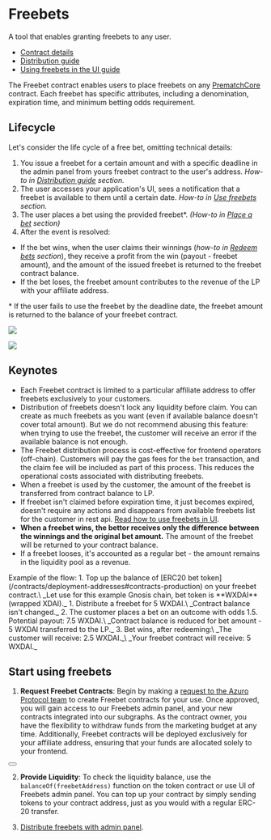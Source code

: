 
# Freebets
A tool that enables granting freebets to any user.

- [Contract details](/contracts/free-bet)
- [Distribution guide](/guides/freebets/distribute-freebets)
- [Using freebets in the UI guide](/guides/freebets/use-freebets)

The Freebet contract enables users to place freebets on any [PrematchCore](/contracts/prematch-core) contract.
Each freebet has specific attributes, including a denomination, expiration time, and minimum betting odds requirement.

## Lifecycle

Let's consider the life cycle of a free bet, omitting technical details:

1. You issue a freebet for a certain amount and with a specific deadline in the admin panel from yours freebet contract to the user's address.
_How-to in [Distribution guide](/guides/freebets/distribute-freebets) section._
2. The user accesses your application's UI, sees a notification that a freebet is available to them until a certain date.
_How-to in [Use freebets](/guides/freebets/use-freebets) section._
3. The user places a bet using the provided freebet*. _(How-to in [Place a bet](/guides/place-a-bet#place-a-freebet) section)_
4. After the event is resolved:
* If the bet wins, when the user claims their winnings (_how-to in [Redeem bets](/guides/redeem-bets#freebet-redeem) section_), they receive a profit from the win (payout - freebet amount),
and the amount of the issued freebet is returned to the freebet contract balance.
* If the bet loses, the freebet amount contributes to the revenue of the LP with your affiliate address.

\* If the user fails to use the freebet by the deadline date, the freebet amount is returned to the balance of your freebet contract.

<Image
  className="hidden dark:block"
  src="/images/freebets/lifecycle-dark.png"
  width={1616}
  height={1322}
/>

<Image
  className="block dark:hidden"
  src="/images/freebets/lifecycle-light.png"
  width={1616}
  height={1322}
/>

## Keynotes
- Each Freebet contract is limited to a particular affiliate address to offer freebets exclusively to your
customers.
- Distribution of freebets doesn't lock any liquidity before claim. You can create as much freebets as you want (even if available balance doesn't cover total amount).
But we do not recommend abusing this feature: when trying to use the freebet, the customer will receive an error if the available balance is not enough.
- The Freebet distribution process is cost-effective for frontend operators (off-chain). Customers will pay the gas fees for the
`bet` transaction, and the claim fee will be included as part of this process. This reduces the operational
costs associated with distributing freebets.
- When a freebet is used by the customer, the amount of the freebet is transferred from contract balance to LP.
- If freebet isn't claimed before expiration time, it just becomes expired, doesn't require any actions and disappears from available freebets list for the customer in rest api.
[Read how to use freebets in UI](/guides/freebets/use-freebets).
- **When a freebet wins, the bettor receives only the difference between the winnings
and the original bet amount.** The amount of the freebet will be returned to your contract balance.
- If a freebet looses, it's accounted as a regular bet - the amount remains in the liquidity pool as a revenue.

<Callout type="info">
  Example of the flow:
  1. Top up the balance of [ERC20 bet token](/contracts/deployment-addresses#contracts-production) on your freebet contract.\
  _Let use for this example Gnosis chain, bet token is **WXDAI** (wrapped XDAI)._
  1. Distribute a freebet for 5 WXDAI.\
  _Contract balance isn't changed._
  2. The customer places a bet on an outcome with odds 1.5. Potential payout: 7.5 WXDAI.\
  _Contract balance is reduced for bet amount - 5 WXDAI transferred to the LP._
  3. Bet wins, after redeeming:\
  _The customer will receive: 2.5 WXDAI._\
  _Your freebet contract will receive: 5 WXDAI._
</Callout>

## Start using freebets

1. **Request Freebet Contracts**: Begin by making a [request to the Azuro Protocol team](https://azuro.typeform.com/freebetpanel) to create Freebet
contracts for your use. Once approved, you will gain access to our Freebets admin panel, and your new contracts
integrated into our subgraphs. As the contract owner, you have the flexibility to withdraw
funds from the marketing budget at any time. Additionally, Freebet contracts will be deployed exclusively
for your affiliate address, ensuring that your funds are allocated solely to your frontend.

<div className="px-6">
  <Button
    toTab="https://azuro.typeform.com/freebetpanel"
    title="Request access"
  />
</div>

2. **Provide Liquidity**: To check the liquidity balance, use the `balanceOf(freebetAddress)` function on the token
contract or use UI of Freebets admin panel. You can top up your contract by simply sending tokens to your contract address, just as you would with
a regular ERC-20 transfer.

3. [Distribute freebets with admin panel](/guides/freebets/distribute-freebets#distribute-freebets-with-azuro-admin-panel).
